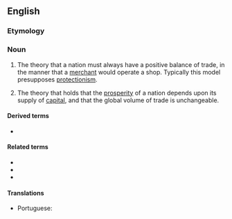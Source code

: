 ==English==

===Etymology===
{{suffix|en|mercantile|ism}}

===Noun===
{{en-noun|~}}
{{wikipedia}}

# {{lb|en|historical|economics}} The theory that a nation must always have a positive balance of trade, in the manner that a [[merchant]] would operate a shop. Typically this model presupposes [[protectionism]].
# {{lb|en|economics}} The theory that holds that the [[prosperity]] of a nation depends upon its supply of [[capital]], and that the global volume of trade is unchangeable.

====Derived terms====
* {{l|en|neomercantilism}}

====Related terms====
* {{l|en|mercantilist}}
* {{l|en|mercantilistic}}
* {{l|en|merchant}}

====Translations====
{{trans-top|the historical economic theory that a nation must always have a positive balance of trade}}
* Portuguese: {{t+|pt|mercantilismo|m}}
{{trans-mid}}
{{trans-bottom}}

{{trans-top|the economic theory that holds that the prosperity of a nation depends upon its supply of capital}}
{{trans-mid}}
{{trans-bottom}}